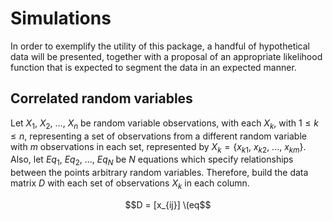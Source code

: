# Simulations

In order to exemplify the utility of this package, a handful of hypothetical
data will be presented, together with a proposal of an appropriate likelihood
function that is expected to segment the data in an expected manner.

## Correlated random variables

Let $X_1$, $X_2$, ..., $X_n$ be random variable observations, with each $X_k$,
with $1 \le k \le n$, representing a set of observations from a different
random variable with $m$ observations in each set, represented by
$X_k = \{x_{k1},\ x_{k2},\ ...,\ x_{km}\}$.
Also, let $Eq_1$, $Eq_2$, ..., $Eq_N$ be $N$ equations which specify
relationships between the points arbitrary random variables. Therefore, build
the data matrix $D$ with each set of observations $X_k$ in each column.

$$D = [x_{ij}] \(eq$$

